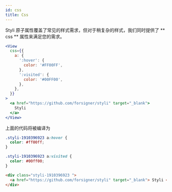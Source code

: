 ```yaml
---
id: css
title: Css
---
```


Styli 原子属性覆盖了常见的样式需求，但对于稍复杂的样式，我们同时提供了 ** css ** 属性来满足您的需求。

```jsx
<View
  css={{
    a: {
      ':hover': {
        color: '#FF00FF',
      },
      ':visited': {
        color: '#00FF00',
      },
    },
  }}
>
  <a href="https://github.com/forsigner/styli" target="_blank">
    Styli
  </a>
</View>
```

上面的代码将被编译为

```css
.styli-1910396923 a:hover {
  color: #ff00ff;
}

.styli-1910396923 a:visited {
  color: #00ff00;
}
```

```html
<div class="styli-1910396923 ">
  <a href="https://github.com/forsigner/styli" target="_blank"> Styli </a>
</div>
```
